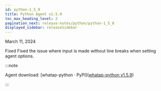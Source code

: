 ```yaml
---
id: python-1_5_9
title: Python Agent v1.5.9
toc_max_heading_level: 2
pagination_next: release-notes/python/python-1_5_8
displayed_sidebar: releaseSidebar
---
```


March 11, 2024

<Status>Fixed</Status> Fixed the issue where input is made without line breaks when setting agent options.

:::note

Agent download: [whatap-python · PyPI]([whatap-python v1.5.9](https://pypi.org/project/whatap-python/1.5.9/))

:::
